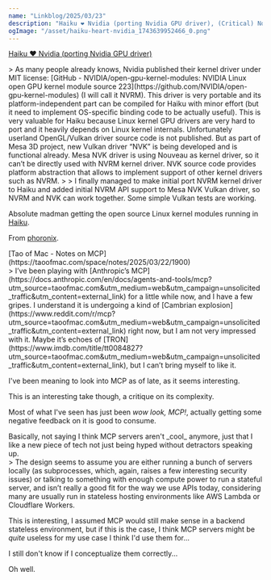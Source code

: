 ```yaml
---
name: "Linkblog/2025/03/23"
description: "Haiku ❤️ Nvidia (porting Nvidia GPU driver), (Critical) Notes on MCP."
ogImage: "/asset/haiku-heart-nvidia_1743639952466_0.png"
---
```


[Haiku ❤️ Nvidia (porting Nvidia GPU driver)](https://discuss.haiku-os.org/t/haiku-nvidia-porting-nvidia-gpu-driver/16520)

<div class="ml-[calc(1*1rem)] mb-8">
> As many people already knows, Nvidia published their kernel driver under MIT license: [GitHub - NVIDIA/open-gpu-kernel-modules: NVIDIA Linux open GPU kernel module source 223](https://github.com/NVIDIA/open-gpu-kernel-modules) (I will call it NVRM). This driver is very portable and its platform-independent part can be compiled for Haiku with minor effort (but it need to implement OS-specific binding code to be actually useful). This is very valuable for Haiku because Linux kernel GPU drivers are very hard to port and it heavily depends on Linux kernel internals. Unfortunately userland OpenGL/Vulkan driver source code is not published. But as part of Mesa 3D project, new Vulkan driver “NVK” is being developed and is functional already. Mesa NVK driver is using Nouveau as kernel driver, so it can’t be directly used with NVRM kernel driver. NVK source code provides platform abstraction that allows to implement support of other kernel drivers such as NVRM.
>
> I finally managed to make initial port NVRM kernel driver to Haiku and added initial NVRM API support to Mesa NVK Vulkan driver, so NVRM and NVK can work together. Some simple Vulkan tests are working.

Absolute madman getting the open source Linux kernel modules running in [Haiku](https://www.haiku-os.org/).

<div class="w-full h-4"></div>

From [phoronix](https://www.phoronix.com/news/NVIDIA-Haiku-OS-NVRM).

</div>
[Tao of Mac - Notes on MCP](https://taoofmac.com/space/notes/2025/03/22/1900)

<div class="ml-[calc(1*1rem)] mb-8">
> I’ve been playing with [Anthropic’s MCP](https://docs.anthropic.com/en/docs/agents-and-tools/mcp?utm_source=taoofmac.com&utm_medium=web&utm_campaign=unsolicited_traffic&utm_content=external_link) for a little while now, and I have a few gripes. I understand it is undergoing a kind of [Cambrian explosion](https://www.reddit.com/r/mcp?utm_source=taoofmac.com&utm_medium=web&utm_campaign=unsolicited_traffic&utm_content=external_link) right now, but I am not very impressed with it. Maybe it’s echoes of [TRON](https://www.imdb.com/title/tt0084827?utm_source=taoofmac.com&utm_medium=web&utm_campaign=unsolicited_traffic&utm_content=external_link), but I can’t bring myself to like it.

I've been meaning to look into MCP as of late, as it seems interesting.

This is an interesting take though, a critique on its complexity.

Most of what I've seen has just been _wow look, MCP!_, actually getting some negative feedback on it is good to consume.

<div class="ml-[calc(2*1rem)] mb-8">
Basically, not saying I think MCP servers aren't _cool_ anymore, just that I like a new piece of tech not just being hyped without detractors speaking up.

</div>
> The design seems to assume you are either running a bunch of servers locally (as subprocesses, which, again, raises a few interesting security issues) or talking to something with enough compute power to run a stateful server, and isn’t really a good fit for the way we use APIs today, considering many are usually run in stateless hosting environments like AWS Lambda or Cloudflare Workers.

This is interesting, I assumed MCP would still make sense in a backend stateless environment, but if this is the case, I think MCP servers might be _quite_ useless for my use case I think I'd use them for...

I still don't know if I conceptualize them correctly...

Oh well.

</div>

